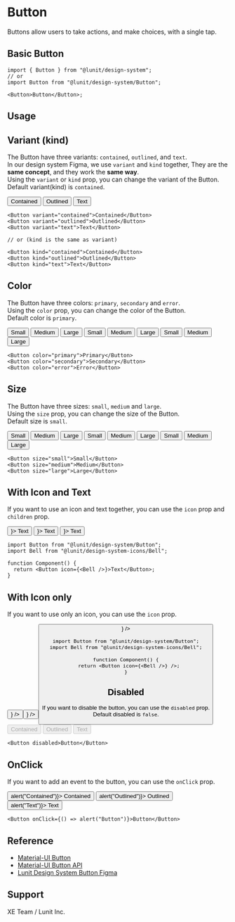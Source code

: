 

<Meta of={ButtonStories} />

# Button

Buttons allow users to take actions, and make choices, with a single tap.

## Basic Button

```tsx
import { Button } from "@lunit/design-system";
// or
import Button from "@lunit/design-system/Button";

<Button>Button</Button>;
```

## Usage

<Canvas of={ButtonStories.BasicButton} />

<Controls />

## Variant (kind)

The Button have three variants: `contained`, `outlined`, and `text`.<br />
In our design system Figma, we use `variant` and `kind` together, They are the **same concept**, and they work the **same way**.<br />
Using the `variant` or `kind` prop, you can change the variant of the Button.<br />
Default variant(kind) is `contained`.

<Canvas>
  <Button variant="contained">Contained</Button>
  <Button variant="outlined">Outlined</Button>
  <Button variant="text">Text</Button>
</Canvas>

```tsx
<Button variant="contained">Contained</Button>
<Button variant="outlined">Outlined</Button>
<Button variant="text">Text</Button>

// or (kind is the same as variant)

<Button kind="contained">Contained</Button>
<Button kind="outlined">Outlined</Button>
<Button kind="text">Text</Button>
```

## Color

The Button have three colors: `primary`, `secondary` and `error`.<br />
Using the `color` prop, you can change the color of the Button.<br />
Default color is `primary`.

<Canvas>
  <Box sx={{ display: "flex", flexDirection: "column", gap: 4 }}>
    <Box>
      <Button sx={{ mr: 2 }} variant="contained" color="primary">
        Small
      </Button>
      <Button sx={{ mr: 2 }} variant="contained" color="secondary">
        Medium
      </Button>
      <Button variant="contained" color="error">
        Large
      </Button>
    </Box>
    <Box>
      <Button sx={{ mr: 2 }} variant="outlined" color="primary">
        Small
      </Button>
      <Button sx={{ mr: 2 }} variant="outlined" color="secondary">
        Medium
      </Button>
      <Button variant="outlined" color="error">
        Large
      </Button>
    </Box>
    <Box>
      <Button sx={{ mr: 2 }} variant="text" color="primary">
        Small
      </Button>
      <Button sx={{ mr: 2 }} variant="text" color="secondary">
        Medium
      </Button>
      <Button variant="text" color="error">
        Large
      </Button>
    </Box>
  </Box>
</Canvas>

```tsx
<Button color="primary">Primary</Button>
<Button color="secondary">Secondary</Button>
<Button color="error">Error</Button>
```

## Size

The Button have three sizes: `small`, `medium` and `large`.<br />
Using the `size` prop, you can change the size of the Button.<br />
Default size is `small`.

<Canvas>
  <Box sx={{ display: "flex", flexDirection: "column", gap: 4 }}>
    <Box>
      <Button sx={{ mr: 2 }} variant="contained" size="small">
        Small
      </Button>
      <Button sx={{ mr: 2 }} variant="contained" size="medium">
        Medium
      </Button>
      <Button variant="contained" size="large">
        Large
      </Button>
    </Box>
    <Box>
      <Button sx={{ mr: 2 }} variant="outlined" size="small">
        Small
      </Button>
      <Button sx={{ mr: 2 }} variant="outlined" size="medium">
        Medium
      </Button>
      <Button variant="outlined" size="large">
        Large
      </Button>
    </Box>
    <Box>
      <Button sx={{ mr: 2 }} variant="text" size="small">
        Small
      </Button>
      <Button sx={{ mr: 2 }} variant="text" size="medium">
        Medium
      </Button>
      <Button variant="text" size="large">
        Large
      </Button>
    </Box>
  </Box>
</Canvas>

```tsx
<Button size="small">Small</Button>
<Button size="medium">Medium</Button>
<Button size="large">Large</Button>
```

## With Icon and Text

If you want to use an icon and text together, you can use the `icon` prop and `children` prop.

<Canvas>
  <Button variant="contained" icon={<Bell />}>
    Text
  </Button>
  <Button variant="outlined" icon={<Bell />}>
    Text
  </Button>
  <Button variant="text" icon={<Bell />}>
    Text
  </Button>
</Canvas>

```tsx
import Button from "@lunit/design-system/Button";
import Bell from "@lunit/design-system-icons/Bell";

function Component() {
  return <Button icon={<Bell />}>Text</Button>;
}
```

## With Icon only

If you want to use only an icon, you can use the `icon` prop.

<Canvas>
  <Button variant="contained" icon={<Bell />} />
  <Button variant="outlined" icon={<Bell />} />
  <Button variant="text" icon={<Bell />} />
</Canvas>

```tsx
import Button from "@lunit/design-system/Button";
import Bell from "@lunit/design-system-icons/Bell";

function Component() {
  return <Button icon={<Bell />} />;
}
```

## Disabled

If you want to disable the button, you can use the `disabled` prop.<br />
Default disabled is `false`.

<Canvas>
  <Button variant="contained" disabled>
    Contained
  </Button>
  <Button variant="outlined" disabled>
    Outlined
  </Button>
  <Button variant="text" disabled>
    Text
  </Button>
</Canvas>

```tsx
<Button disabled>Button</Button>
```

## OnClick

If you want to add an event to the button, you can use the `onClick` prop.

<Canvas>
  <Button variant="contained" onClick={() => alert("Contained")}>
    Contained
  </Button>
  <Button variant="outlined" onClick={() => alert("Outlined")}>
    Outlined
  </Button>
  <Button variant="text" onClick={() => alert("Text")}>
    Text
  </Button>
</Canvas>

```tsx
<Button onClick={() => alert("Button")}>Button</Button>
```

## Reference

- [Material-UI Button](https://mui.com/material-ui/react-button/)
- [Material-UI Button API](https://mui.com/api/button/)
- [Lunit Design System Button Figma](https://www.figma.com/file/BSdRUpEPp7XiJ9YnEqpf6F/1.0.0_Components?type=design&node-id=284-3&mode=design&t=dM6Vnv02YvTzQ8vH-0)

## Support

XE Team / Lunit Inc.

